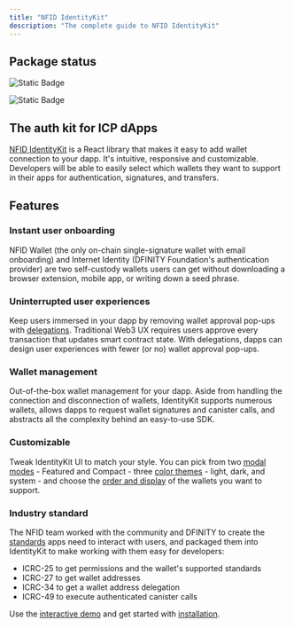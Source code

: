 ```yaml
---
title: "NFID IdentityKit"
description: "The complete guide to NFID IdentityKit"
---
```


## Package status

![Static Badge](https://img.shields.io/badge/version-.0.0.0--alpha.10-blue)

![Static Badge](https://img.shields.io/badge/build-passing-brightgreen)

## The auth kit for ICP dApps

[NFID IdentityKit](https://identitykit.xyz) is a React library that makes it easy to add wallet
connection to your dapp. It's intuitive, responsive and customizable. Developers will be able to
easily select which wallets they want to support in their apps for authentication, signatures, and
transfers.

## Features

### Instant user onboarding

NFID Wallet (the only on-chain single-signature wallet with email onboarding) and Internet Identity
(DFINITY Foundation's authentication provider) are two self-custody wallets users can get without
downloading a browser extension, mobile app, or writing down a seed phrase.

### Uninterrupted user experiences

Keep users immersed in your dapp by removing wallet approval pop-ups with
[delegations](/guides/removing-wallet-pop-ups). Traditional Web3 UX requires users approve every
transaction that updates smart contract state. With delegations, dapps can design user experiences
with fewer (or no) wallet approval pop-ups.

### Wallet management

Out-of-the-box wallet management for your dapp. Aside from handling the connection and disconnection
of wallets, IdentityKit supports numerous wallets, allows dapps to request wallet signatures and
canister calls, and abstracts all the complexity behind an easy-to-use SDK.

### Customizable

Tweak IdentityKit UI to match your style. You can pick from two
[modal modes](/getting-started/modal-modes) - Featured and Compact - three
[color themes](/getting-started/theming) - light, dark, and system - and choose the
[order and display](/getting-started/wallets-list) of the wallets you want to support.

### Industry standard

The NFID team worked with the community and DFINITY to create the
[standards](https://github.com/dfinity/wg-identity-authentication) apps need to interact with users,
and packaged them into IdentityKit to make working with them easy for developers:

- ICRC-25 to get permissions and the wallet's supported standards
- ICRC-27 to get wallet addresses
- ICRC-34 to get a wallet address delegation
- ICRC-49 to execute authenticated canister calls

Use the [interactive demo](https://demo.identitykit.xyz) and get started with
[installation](/getting-started/installation).
